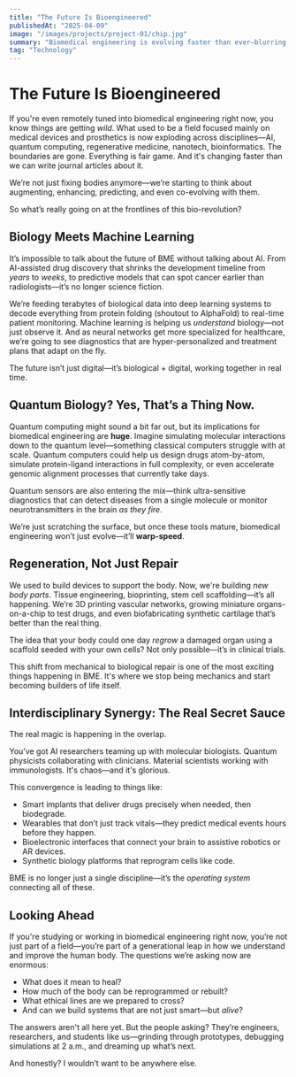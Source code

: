 ```yaml
---
title: "The Future Is Bioengineered"  
publishedAt: "2025-04-09"  
image: "/images/projects/project-01/chip.jpg"
summary: "Biomedical engineering is evolving faster than ever—blurring lines between biology, computing, and materials science to push what’s possible in medicine and beyond."  
tag: "Technology"  
---
```


# The Future Is Bioengineered

If you're even remotely tuned into biomedical engineering right now, you know things are getting *wild*. What used to be a field focused mainly on medical devices and prosthetics is now exploding across disciplines—AI, quantum computing, regenerative medicine, nanotech, bioinformatics. The boundaries are gone. Everything is fair game. And it's changing faster than we can write journal articles about it.

We’re not just fixing bodies anymore—we’re starting to think about augmenting, enhancing, predicting, and even co-evolving with them.

So what’s really going on at the frontlines of this bio-revolution?

## Biology Meets Machine Learning

It’s impossible to talk about the future of BME without talking about AI. From AI-assisted drug discovery that shrinks the development timeline from *years* to *weeks*, to predictive models that can spot cancer earlier than radiologists—it’s no longer science fiction.

We’re feeding terabytes of biological data into deep learning systems to decode everything from protein folding (shoutout to AlphaFold) to real-time patient monitoring. Machine learning is helping us *understand* biology—not just observe it. And as neural networks get more specialized for healthcare, we’re going to see diagnostics that are hyper-personalized and treatment plans that adapt on the fly.

The future isn’t just digital—it’s biological + digital, working together in real time.

## Quantum Biology? Yes, That’s a Thing Now.

Quantum computing might sound a bit far out, but its implications for biomedical engineering are **huge**. Imagine simulating molecular interactions down to the quantum level—something classical computers struggle with at scale. Quantum computers could help us design drugs atom-by-atom, simulate protein-ligand interactions in full complexity, or even accelerate genomic alignment processes that currently take days.

Quantum sensors are also entering the mix—think ultra-sensitive diagnostics that can detect diseases from a single molecule or monitor neurotransmitters in the brain *as they fire*.

We’re just scratching the surface, but once these tools mature, biomedical engineering won’t just evolve—it’ll **warp-speed**.

## Regeneration, Not Just Repair

We used to build devices to support the body. Now, we're building *new body parts*. Tissue engineering, bioprinting, stem cell scaffolding—it’s all happening. We’re 3D printing vascular networks, growing miniature organs-on-a-chip to test drugs, and even biofabricating synthetic cartilage that’s better than the real thing.

The idea that your body could one day *regrow* a damaged organ using a scaffold seeded with your own cells? Not only possible—it’s in clinical trials.

This shift from mechanical to biological repair is one of the most exciting things happening in BME. It's where we stop being mechanics and start becoming builders of life itself.


## Interdisciplinary Synergy: The Real Secret Sauce

The real magic is happening in the overlap.

You’ve got AI researchers teaming up with molecular biologists. Quantum physicists collaborating with clinicians. Material scientists working with immunologists. It's chaos—and it's glorious.

This convergence is leading to things like:
- Smart implants that deliver drugs precisely when needed, then biodegrade.
- Wearables that don’t just track vitals—they predict medical events hours before they happen.
- Bioelectronic interfaces that connect your brain to assistive robotics or AR devices.
- Synthetic biology platforms that reprogram cells like code.

BME is no longer just a single discipline—it’s the *operating system* connecting all of these.

## Looking Ahead

If you're studying or working in biomedical engineering right now, you’re not just part of a field—you’re part of a generational leap in how we understand and improve the human body. The questions we’re asking now are enormous:

- What does it mean to heal?
- How much of the body can be reprogrammed or rebuilt?
- What ethical lines are we prepared to cross?
- And can we build systems that are not just smart—but *alive*?

The answers aren't all here yet. But the people asking? They’re engineers, researchers, and students like us—grinding through prototypes, debugging simulations at 2 a.m., and dreaming up what’s next.

And honestly? I wouldn’t want to be anywhere else.